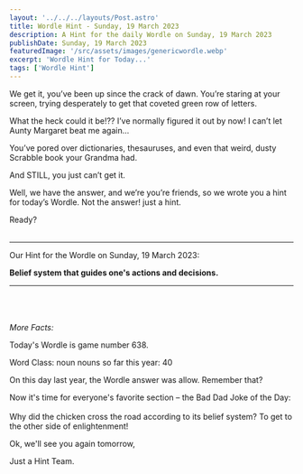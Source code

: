 ```yaml
---
layout: '../../../layouts/Post.astro'
title: Wordle Hint - Sunday, 19 March 2023
description: A Hint for the daily Wordle on Sunday, 19 March 2023
publishDate: Sunday, 19 March 2023
featuredImage: '/src/assets/images/genericwordle.webp'
excerpt: 'Wordle Hint for Today...'
tags: ['Wordle Hint']
---
```


We get it, you’ve been up since the crack of dawn. You’re staring at your screen, trying desperately to get that coveted green row of letters. 

What the heck could it be!??
I’ve normally figured it out by now!
I can’t let Aunty Margaret beat me again… 

You’ve pored over dictionaries, thesauruses, and even that weird, dusty Scrabble book your Grandma had.

And STILL, you just can’t get it. 

Well, we have the answer, and we’re you’re friends, so we wrote you a hint for today’s Wordle.
Not the answer! just a hint. 

Ready?<br /><br />

----

Our Hint for the Wordle on Sunday, 19 March 2023:

**Belief system that guides one's actions and decisions.** 


----

<br /><br /><br />*More Facts:*

Today's Wordle is game number 638.

Word Class: noun nouns so far this year: 40 

On this day last year, the Wordle answer was allow. Remember that? 

Now it's time for everyone's favorite section – the Bad Dad Joke of the Day:<br /><br />Why did the chicken cross the road according to its belief system? To get to the other side of enlightenment! 

Ok, we'll see you again tomorrow, 

Just a Hint Team.